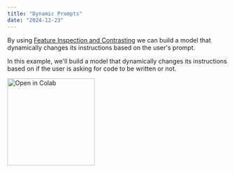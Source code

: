 ```yaml
---
title: "Dynamic Prompts"
date: "2024-12-23"
---
```


By using [Feature Inspection and Contrasting](/sdk-reference/features) we can build a model that dynamically changes its instructions based on the user's prompt.

In this example, we'll build a model that dynamically changes its instructions based on if the user is asking for code to be written or not.

<a href="https://colab.research.google.com/drive/1pIvdetWgr1EsiIV6SRe4KE4gT97xzogX#scrollTo=XdmgynVO93kU">
  <img
    src="https://colab.research.google.com/assets/colab-badge.svg"
    alt="Open in Colab"
    width="200px"
    style={{ pointerEvents: "none" }}
  />
</a>
